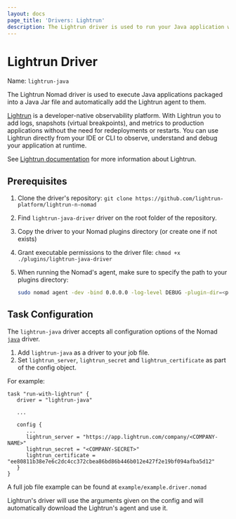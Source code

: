 ```yaml
---
layout: docs
page_title: 'Drivers: Lightrun'
description: The Lightrun driver is used to run your Java application with Lightrun.
---
```


# Lightrun Driver

Name: `lightrun-java`

The Lightrun Nomad driver is used to execute Java applications packaged into a Java Jar file and automatically add the Lightrun agent to them.

[Lightrun](https://www.lightrun.com) is a developer-native observability platform. With Lightrun you to add logs, snapshots (virtual breakpoints), and metrics to production applications without the need for redeployments or restarts. You can use Lightrun directly from your IDE or CLI to observe, understand and debug your application at runtime.

See [Lightrun documentation](https://docs.lightrun.com/) for more information about Lightrun.

## Prerequisites

1. Clone the driver's repository: `git clone https://github.com/lightrun-platform/lightrun-n-nomad`
1. Find `lightrun-java-driver` driver on the root folder of the repository.
1. Copy the driver to your Nomad plugins directory (or create one if not exists)
1. Grant executable permissions to the driver file: `chmod +x ./plugins/lightrun-java-driver`
1. When running the Nomad's agent, make sure to specify the path to your plugins directory:

    ```sh
    sudo nomad agent -dev -bind 0.0.0.0 -log-level DEBUG -plugin-dir=<path_to_plugins_directory>
    ```

## Task Configuration

The `lightrun-java` driver accepts all configuration options of the Nomad [`java`](https://www.nomadproject.io/docs/drivers/java) driver.

1. Add `lightrun-java` as a driver to your job file.
1. Set `lightrun_server`, `lightrun_secret` and `lightrun_certificate` as part of the config object.

For example:

```hcl
task "run-with-lightrun" {
   driver = "lightrun-java"

   ...

   config {
      ...
      lightrun_server = "https://app.lightrun.com/company/<COMPANY-NAME>"
      lightrun_secret = "<COMPANY-SECRET>"
      lightrun_certificate = "ee80811b38e7e6c2dc4cc372cbea86bd86b446b012e427f2e19bf094afba5d12"
   }
}
```

A full job file example can be found at `example/example.driver.nomad`

Lightrun's driver will use the arguments given on the config and will automatically download the Lightrun's agent and use it.

